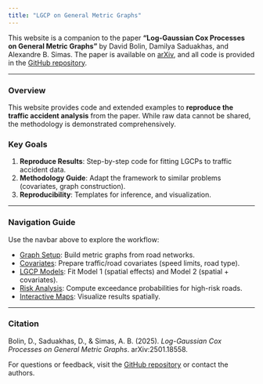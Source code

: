 ```yaml
---
title: "LGCP on General Metric Graphs"
---
```


This website is a companion to the paper **“Log-Gaussian Cox Processes on General Metric Graphs”** by David Bolin, Damilya Saduakhas, and Alexandre B. Simas. The paper is available on [arXiv](https://arxiv.org/abs/2501.18558), and all code is provided in the [GitHub repository](https://github.com/d-saduakhas/GraphLGCP).

---

### **Overview**
This website provides code and extended examples to **reproduce the traffic accident analysis** from the paper. While raw data cannot be shared, the methodology is demonstrated comprehensively.

### **Key Goals**
1. **Reproduce Results**: Step-by-step code for fitting LGCPs to traffic accident data.
2. **Methodology Guide**: Adapt the framework to similar problems (covariates, graph construction).
3. **Reproducibility**: Templates for inference, and visualization.

---

### **Navigation Guide**
Use the navbar above to explore the workflow:

- [Graph Setup](graph_setup.html): Build metric graphs from road networks.
- [Covariates](covariates.html): Prepare traffic/road covariates (speed limits, road type).
- [LGCP Models](model1.html): Fit Model 1 (spatial effects) and Model 2 (spatial + covariates).
- [Risk Analysis](exceedance.html): Compute exceedance probabilities for high-risk roads.
- [Interactive Maps](maps.html): Visualize results spatially.

---

### **Citation**
Bolin, D., Saduakhas, D., & Simas, A. B. (2025). *Log-Gaussian Cox Processes on General Metric Graphs*. arXiv:2501.18558.

For questions or feedback, visit the [GitHub repository](https://github.com/d-saduakhas/GraphLGCP) or contact the authors.